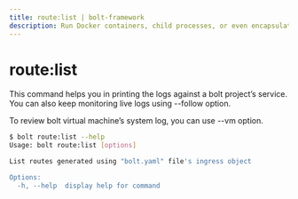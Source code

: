 ```yaml
---
title: route:list | bolt-framework
description: Run Docker containers, child processes, or even encapsulate your entire project within a VM, all under one unified API.
---
```



<Meta title="API Reference/CLI Reference/route:list" />

# route:list

This command helps you in printing the logs against a bolt project’s service. You can also keep monitoring live logs using --follow option.

To review bolt virtual machine’s system log, you can use --vm option.

```bash
$ bolt route:list --help
Usage: bolt route:list [options]

List routes generated using "bolt.yaml" file's ingress object

Options:
  -h, --help  display help for command
```
